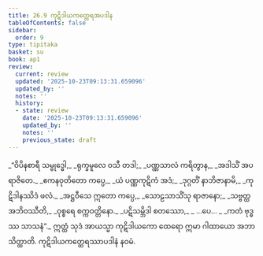 ```yaml
---
title: 26.9 ကုဋိဒါယကတ္ထေရအပဒါန
tableOfContents: false
sidebar:
  order: 9
type: tipitaka
basket: su
book: ap1
review:
  current: review
  updated: '2025-10-23T09:13:31.659096'
  updated_by: ''
  notes: ''
  history:
  - state: review
    date: '2025-10-23T09:13:31.659096'
    updated_by: ''
    notes: ''
    previous_state: draft
---
```



<ReviewStatus review={frontmatter.review} showDetails={true} />

<HypothesisAnnotation frontmatter={frontmatter} />

<DynamicBreadcrumb />

<Division number="33" book="ap1" e="ch" v="20" p="258">

<Paragraph number="3142" type="verses" book="ap1">
_“ဝိပိနစာရီ သမ္ဗုဒ္ဓေါ,_  
_ရုက္ခမူလေ ဝသီ တဒါ;_  
_ပဏ္ဏသာလံ ကရိတွာန,_  
_အဒါသိံ အပရာဇိတေ._  

</Paragraph>

</Division>
<Division number="34" book="ap1" e="ch" v="20" p="258">

<Paragraph number="3143" type="verses" book="ap1">
_ဧကနဝုတိတော ကပ္ပေ,_  
_ယံ ပဏ္ဏကုဋိကံ အဒံ;_  
_ဒုဂ္ဂတိံ နာဘိဇာနာမိ,_  
_ကုဋိဒါနဿိဒံ ဖလံ._  

</Paragraph>

</Division>
<Division number="35" book="ap1" e="ch" v="20" p="259">

<Paragraph number="3144" type="verses" book="ap1">
_အဋ္ဌဝီသေ ဣတော ကပ္ပေ,_  
_သောဠသာသိံသု ရာဇာနော;_  
_သဗ္ဗတ္ထ အဘိဝဿီတိ,_  
_ဝုစ္စရေ စက္ကဝတ္တိနော._  

</Paragraph>

</Division>
<Division number="36" book="ap1" e="ch" v="20" p="259">

<Paragraph number="3145" type="verses" book="ap1">
_ပဋိသမ္ဘိဒါ စတဿော,_  
_ …ပေ… _  
_ကတံ ဗုဒ္ဓဿ သာသနံ”._  

</Paragraph>

<Paragraph number="3146" book="ap1">
ဣတ္ထံ သုဒံ အာယသ္မာ ကုဋိဒါယကော ထေရော ဣမာ ဂါထာယော အဘာသိတ္ထာတိ.

</Paragraph>
</Division>

<Paragraph number="3147" type="center" book="ap1">
ကုဋိဒါယကတ္ထေရဿာပဒါနံ နဝမံ.
</Paragraph>